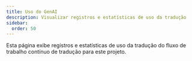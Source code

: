 ```yaml
---
title: Uso do GenAI
description: Visualizar registros e estatísticas de uso da tradução
sidebar:
  order: 50
---
```



Esta página exibe registros e estatísticas de uso da tradução do fluxo de trabalho contínuo de tradução para este projeto.

<TranslationUsage />
